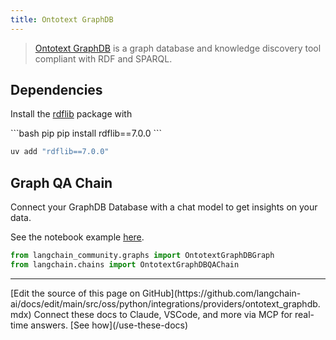 ```yaml
---
title: Ontotext GraphDB
---
```


>[Ontotext GraphDB](https://graphdb.ontotext.com/) is a graph database and knowledge discovery tool compliant with RDF and SPARQL.

## Dependencies

Install the [rdflib](https://github.com/RDFLib/rdflib) package with

<CodeGroup>
```bash pip
pip install rdflib==7.0.0
```

```bash uv
uv add "rdflib==7.0.0"
```
</CodeGroup>

## Graph QA Chain

Connect your GraphDB Database with a chat model to get insights on your data.

See the notebook example [here](/oss/python/integrations/graphs/ontotext).

```python
from langchain_community.graphs import OntotextGraphDBGraph
from langchain.chains import OntotextGraphDBQAChain
```

---

<Callout icon="pen-to-square" iconType="regular">
    [Edit the source of this page on GitHub](https://github.com/langchain-ai/docs/edit/main/src/oss/python/integrations/providers/ontotext_graphdb.mdx)
</Callout>
<Tip icon="terminal" iconType="regular">
    Connect these docs to Claude, VSCode, and more via MCP for    real-time answers. [See how](/use-these-docs)
</Tip>

